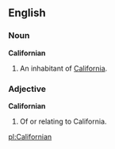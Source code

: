 ==English==

===Noun===
'''Californian'''
# An inhabitant of [[California]].

===Adjective===
'''Californian'''
# Of or relating to California.

[[pl:Californian]]